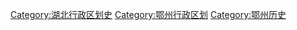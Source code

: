 [[Category:湖北行政区划史|Category:湖北行政区划史]]
[[Category:鄂州行政区划|Category:鄂州行政区划]]
[[Category:鄂州历史|Category:鄂州历史]]